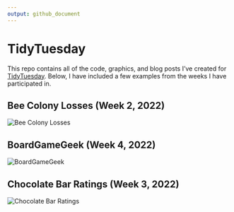 ```yaml
---
output: github_document
---
```


<!-- README.md is generated from README.Rmd. Please edit that file -->

# TidyTuesday

This repo contains all of the code, graphics, and blog posts I’ve
created for
<a href="https://github.com/rfordatascience/tidytuesday">TidyTuesday</a>.
Below, I have included a few examples from the weeks I have participated
in.

## Bee Colony Losses (Week 2, 2022)
![Bee Colony Losses](2022-01-11-colony/colony.gif)
<br>

## BoardGameGeek (Week 4, 2022)
![BoardGameGeek](2022-01-25-boardgames/boardgames.png)
<br>

## Chocolate Bar Ratings (Week 3, 2022)
![Chocolate Bar Ratings](2022-01-18-chocolate/chocolate.png)
<br>
